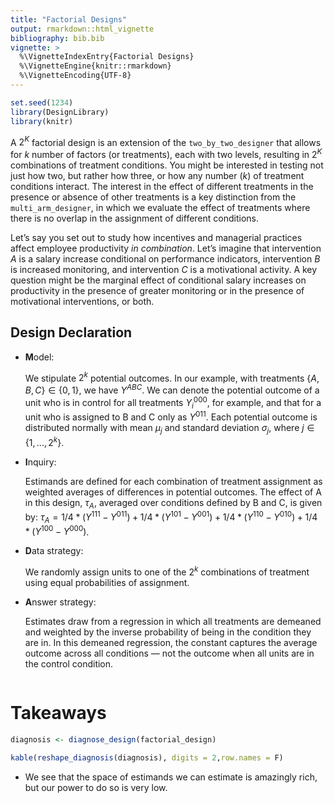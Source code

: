 ```yaml
---
title: "Factorial Designs"
output: rmarkdown::html_vignette
bibliography: bib.bib
vignette: >
  %\VignetteIndexEntry{Factorial Designs}
  %\VignetteEngine{knitr::rmarkdown}
  %\VignetteEncoding{UTF-8}
---
```



```r
set.seed(1234)
library(DesignLibrary)
library(knitr)
```

A $2^K$ factorial design is an extension of the `two_by_two_designer` that allows for $k$ number of factors (or treatments), each with two levels, resulting in $2^K$ combinations of treatment conditions. You might be interested in testing not just how two, but rather how three, or how any number ($k$) of treatment conditions interact. The interest in the effect of different treatments in the presence or absence of other treatments is a key distinction from the `multi_arm_designer`, in which we evaluate the effect of treatments where there is no overlap in the assignment of different conditions.

Let's say you set out to study how incentives and managerial practices affect employee productivity *in combination*. Let's imagine that intervention $A$ is a salary increase conditional on performance indicators, intervention $B$ is increased monitoring, and intervention $C$ is a motivational activity. A key question might be the marginal effect of conditional salary increases on productivity in the presence of greater monitoring or in the presence of motivational interventions, or both.

## Design Declaration

- **M**odel: 
    
     We stipulate $2^k$ potential outcomes. In our example, with treatments $\{A,B,C\} \in \{0,1\}$, we have $Y^{ABC}$. We can denote the potential outcome of a unit who is in control for all treatments $Y^{000}_i$, for example, and that for a unit who is assigned to B and C only as $Y^{011}$. Each potential outcome is distributed normally with mean $\mu_j$ and standard deviation $\sigma_j$, where $j \in \{1,...,2^k\}$. 
  
- **I**nquiry: 
    
    Estimands are defined for each combination of treatment assignment as weighted averages of differences in potential outcomes. The effect of A in this design, $\tau_A$, averaged over conditions defined by B and C, is given by: $\tau_A = 1/4*(Y^{111} - Y^{011}) + 1/4*(Y^{101} - Y^{001}) + 1/4*(Y^{110} - Y^{010}) + 1/4*(Y^{100} - Y^{000})$.

- **D**ata strategy: 
    
    We randomly assign units to one of the $2^k$ combinations of treatment using equal probabilities of assignment.

- **A**nswer strategy: 
    
    Estimates draw from a regression in which all treatments are demeaned and weighted by the inverse probability of being in the condition they are in. In this demeaned regression, the constant captures the average outcome across all conditions — not the outcome when all units are in the control condition. 


```r
```

# Takeaways

```r
diagnosis <- diagnose_design(factorial_design)
```

```r
kable(reshape_diagnosis(diagnosis), digits = 2,row.names = F)
```

- We see that the space of estimands we can estimate is amazingly rich, but our power to do so is very low. 
